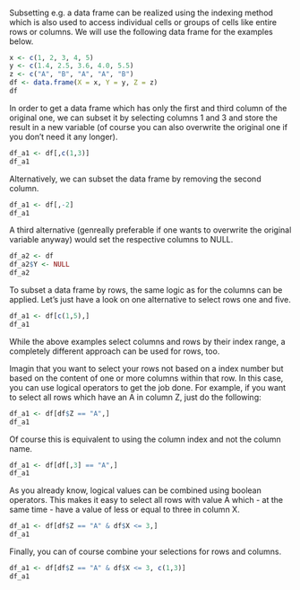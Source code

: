 <!---
Version: "2013-10-23"
Copyright (C) 2013 Thomas Nauss, GNU GPL (>=3)
-->
#### 

Subsetting e.g. a data frame can be realized using the indexing method which is
also used to access individual cells or groups of cells like entire rows or
columns. We will use the following data frame for the examples below.
```r
x <- c(1, 2, 3, 4, 5)
y <- c(1.4, 2.5, 3.6, 4.0, 5.5)
z <- c("A", "B", "A", "A", "B")
df <- data.frame(X = x, Y = y, Z = z)
df
```
In order to get a data frame which has only the first and third column of the 
original one, we can subset it by selecting columns 1 and 3 and store the result in a new
variable (of course you can also overwrite the original one if you don't need
it any longer).
```r
df_a1 <- df[,c(1,3)]
df_a1
```
Alternatively, we can subset the data frame by removing the second column.
```r
df_a1 <- df[,-2]
df_a1
```
A third alternative (genreally preferable if one wants to overwrite the original
variable anyway) would set the respective columns to NULL.
```r
df_a2 <- df
df_a2$Y <- NULL
df_a2
```
To subset a data frame by rows, the same logic as for the columns can be applied.
Let's just have a look on one alternative to select rows one and five.
```r
df_a1 <- df[c(1,5),]
df_a1
```
While the above examples select columns and rows by their index range, a completely
different approach can be used for rows, too. 

Imagin that you want to select your rows not based on a index number but based 
on the content of one or more columns within that row. In this case, you can
use logical operators to get the job done. For example, if you want to select
all rows which have an A in column Z, just do the following:
```r
df_a1 <- df[df$Z == "A",]
df_a1
```
Of course this is equivalent to using the column index and not the column name.
```r
df_a1 <- df[df[,3] == "A",]
df_a1
```
As you already know, logical values can be combined using boolean operators.
This makes it easy to select all rows with value A which - at the same time - 
have a value of less or equal to three in column X.
```r
df_a1 <- df[df$Z == "A" & df$X <= 3,]
df_a1
```
Finally, you can of course combine your selections for rows and columns.
```r
df_a1 <- df[df$Z == "A" & df$X <= 3, c(1,3)]
df_a1
```
